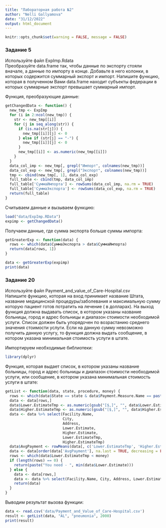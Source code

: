 ---
title: "Лабораторная работа №2"
author: "Nelli Gallyamova"
date: "31/12/2022"
output: html_document
---
```{r setup, include=FALSE}
knitr::opts_chunk$set(warning = FALSE, message = FALSE)
```
### Задание 5

Используйте файл ExpImp.Rdata  
Преобразуйте data.frame так, чтобы данные по экспорту стояли вначале, а данные по импорту в конце. Добавьте в него колонки, в которых содержится суммарный экспорт и импорт. Напишите функцию, которая в полученном Вами data.frame находит субъекты федерации в которых суммарные экспорт превышает суммарный импорт.

Функция, преобразующие данные:
```{r}
getChangedData <- function() {
  new_tmp <- ExpImp
  for (i in 2:ncol(new_tmp)) {
    str <- new_tmp[[i]]
    for (j in seq_along(str)) {
      if (is.na(str[j])) {
        new_tmp[[i]][j] <- 0
      } else if (str[j] == "-") {
        new_tmp[[i]][j] <- 0
      }
      new_tmp[[i]] <- as.numeric(new_tmp[[i]])
    }
  }
  data_col_imp <- new_tmp[, grepl("Импорт", colnames(new_tmp))]
  data_col_exp <- new_tmp[, grepl("Экспорт", colnames(new_tmp))]
  tmp <- cbind(new_tmp[, 1], data_col_exp)
  full_table <- cbind(tmp, data_col_imp)
  full_table['СуммаИмпорта'] <- rowSums(data_col_imp, na.rm = TRUE)
  full_table['СуммаЭкспорта'] <- rowSums(data_col_exp, na.rm = TRUE)
  return(full_table)
}
```
Считываем данные и вызываем функцию:
```{r}
load("data/ExpImp.RData")
expimp <- getChangedData()
```
Получаем данные, где сумма экспорта больше суммы импорта:
```{r}
getGreaterExp <- function(data) {
  rows <- which(data$СуммаЭкспорта > data$СуммаИмпорта)
  return(data[rows, 1])
}

data <- getGreaterExp(expimp)
print(data)
```
### Задание 20

Используйте файл Payment_and_value_of_Care-Hospital.csv  
Напишите функцию, которая на вход принимает название Штата, название медицинской процедуры/заболевания и максимальную сумму которую пациент готов потратить на лечение ( в долларах). На выход функция должна выдавать список, в котором указаны название больницы, город и адрес больницы и диапазон стоимости необходимой услуги. Список должен быть упорядочен по возрастанию среднего значения стоимости услуги. Если на данную сумму невозможно получить данную услугу, то функция должна выдать сообщение, в котором указана минимальная стоимость услуги в штате.

Импортируем необходимые библиотеки:
```{r}
library(dplyr)
```
Функция, которая выдает список, в котором указаны название больницы, город и адрес больницы и диапазон стоимости необходимой услуги, или сообщение, в котором указана минимальная стоимость услуги в штате:
```{r}
getList <- function(data, state, procedure, money) {
  rows <- which(data$State == state & data$Payment.Measure.Name == paste("Payment for", procedure, "patients"))
  data <- data[rows,]
  data$Lower.EstimateTmp <- as.numeric(gsub("[$,]", "", data$Lower.Estimate))
  data$Higher.EstimateTmp <- as.numeric(gsub("[$,]", "", data$Higher.Estimate))
  data <- data %>% select(Facility.Name,
                          City,
                          Address,
                          Lower.Estimate,
                          Higher.Estimate,
                          Lower.EstimateTmp,
                          Higher.EstimateTmp)
  data$AvgPayment <- rowMeans(data[, c('Lower.EstimateTmp', 'Higher.EstimateTmp')], na.rm = TRUE)
  data <- data[order(data['AvgPayment'], na.last = TRUE, decreasing = FALSE),]
  rows <- which(data$Lower.EstimateTmp < money)
  if (length(rows) == 0) {
    return(paste("You need - ", min(data$Lower.Estimate)))
  } else {
    data <- data[rows,]
    data <- data %>% select(Facility.Name, City, Address, Lower.Estimate, Higher.Estimate, AvgPayment)
    return(data)
  }
}
```
Выводим результат вызова функции:
```{r}
data <- read.csv('data/Payment_and_Value_of_Care-Hospital.csv')
result <- getList(data, "AL", "pneumonia", 2000)
print(result)
```

